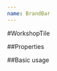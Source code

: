 ```yaml
---
name: BrandBar
---
```



#WorkshopTile

##Properties

<PropsTable of={BrandBar} />

##Basic usage

<Playground>
  <BrandBar
    BrandBar={[
      {logo: "https://via.placeholder.com/50", link: "http://www.google.com"},
      {logo: "https://via.placeholder.com/60", link: "http://www.interia.pl"},
      {logo: "https://via.placeholder.com/80"},
      {logo: "https://via.placeholder.com/150x60"},
      {logo: "https://via.placeholder.com/190x50"},
      {logo: "https://via.placeholder.com/50x40"},
      {logo: "https://via.placeholder.com/80x40"},
      {logo: "https://via.placeholder.com/150x60"},
      {logo: "https://via.placeholder.com/190x50"},
      {logo: "https://via.placeholder.com/50x40"},
    ]}
  />
</Playground>